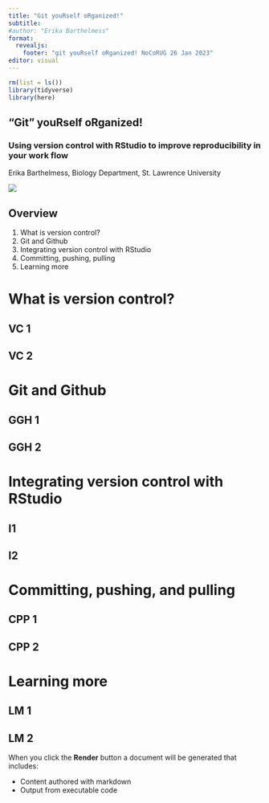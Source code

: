 ```yaml
---
title: "Git youRself oRganized!"
subtitle: 
#author: "Erika Barthelmess"
format: 
  revealjs:
    footer: "git youRself oRganized! NoCoRUG 26 Jan 2023"
editor: visual
---
```

```r
rm(list = ls())
library(tidyverse)
library(here)
```

## "Git" youRself oRganized!
### Using version control with RStudio to improve reproducibility in your work flow

Erika Barthelmess, Biology Department, St. Lawrence University

![](Images/Git-logo.png)


## Overview
1. What is version control? 
2. Git and Github
3. Integrating version control with RStudio
4. Committing, pushing, pulling
5. Learning more


# What is version control?
## VC 1
## VC 2

# Git and Github
## GGH 1
## GGH 2

# Integrating version control with RStudio
## I1
## I2

# Committing, pushing, and pulling
## CPP 1
## CPP 2

# Learning more
## LM 1
## LM 2



When you click the **Render** button a document will be generated that includes:

-   Content authored with markdown
-   Output from executable code



